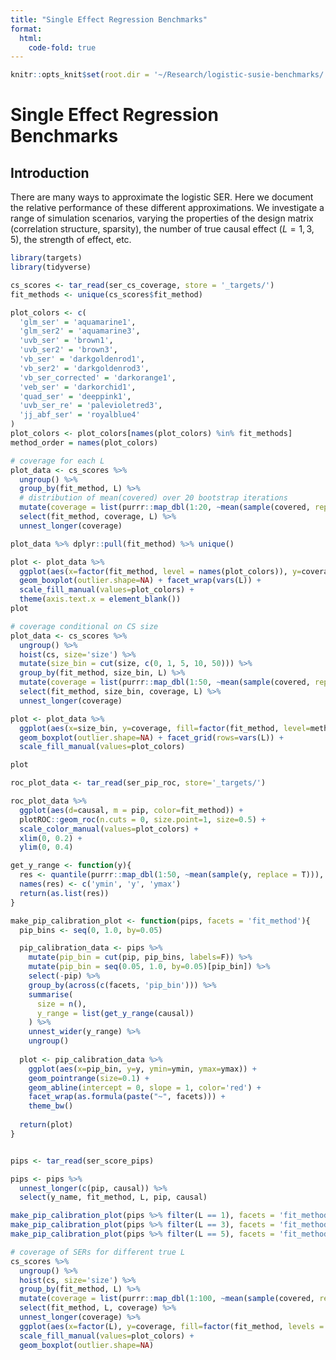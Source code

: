 ```yaml
---
title: "Single Effect Regression Benchmarks"
format:
  html: 
    code-fold: true
---
```


```r
knitr::opts_knit$set(root.dir = '~/Research/logistic-susie-benchmarks/')
```

# Single Effect Regression Benchmarks

## Introduction

There are many ways to approximate the logistic SER. Here we document the relative performance of these different approximations. We investigate a range of simulation scenarios, varying the properties of the design matrix (correlation structure, sparsity), the number of true causal effect ($L = 1, 3, 5$), the strength of effect, etc.

```r
library(targets)
library(tidyverse)

cs_scores <- tar_read(ser_cs_coverage, store = '_targets/')
fit_methods <- unique(cs_scores$fit_method)

plot_colors <- c(
  'glm_ser' = 'aquamarine1', 
  'glm_ser2' = 'aquamarine3', 
  'uvb_ser' = 'brown1', 
  'uvb_ser2' = 'brown3', 
  'vb_ser' = 'darkgoldenrod1', 
  'vb_ser2' = 'darkgoldenrod3',
  'vb_ser_corrected' = 'darkorange1',
  'veb_ser' = 'darkorchid1',
  'quad_ser' = 'deeppink1',
  'uvb_ser_re' = 'palevioletred3',
  'jj_abf_ser' = 'royalblue4'
)
plot_colors <- plot_colors[names(plot_colors) %in% fit_methods]
method_order = names(plot_colors)

# coverage for each L
plot_data <- cs_scores %>%
  ungroup() %>%
  group_by(fit_method, L) %>%
  # distribution of mean(covered) over 20 bootstrap iterations
  mutate(coverage = list(purrr::map_dbl(1:20, ~mean(sample(covered, replace = T))))) %>%
  select(fit_method, coverage, L) %>%
  unnest_longer(coverage)

plot_data %>% dplyr::pull(fit_method) %>% unique()
```

```r
plot <- plot_data %>%
  ggplot(aes(x=factor(fit_method, level = names(plot_colors)), y=coverage, fill=fit_method)) +
  geom_boxplot(outlier.shape=NA) + facet_wrap(vars(L)) +
  scale_fill_manual(values=plot_colors) +
  theme(axis.text.x = element_blank())
plot
```



```r
# coverage conditional on CS size
plot_data <- cs_scores %>%
  ungroup() %>%
  hoist(cs, size='size') %>%
  mutate(size_bin = cut(size, c(0, 1, 5, 10, 50))) %>%
  group_by(fit_method, size_bin, L) %>%
  mutate(coverage = list(purrr::map_dbl(1:50, ~mean(sample(covered, replace = T))))) %>%
  select(fit_method, size_bin, coverage, L) %>%
  unnest_longer(coverage)

plot <- plot_data %>% 
  ggplot(aes(x=size_bin, y=coverage, fill=factor(fit_method, level=method_order))) +
  geom_boxplot(outlier.shape=NA) + facet_grid(rows=vars(L)) +
  scale_fill_manual(values=plot_colors)

plot
```


```r
roc_plot_data <- tar_read(ser_pip_roc, store='_targets/')

roc_plot_data %>%
  ggplot(aes(d=causal, m = pip, color=fit_method)) +
  plotROC::geom_roc(n.cuts = 0, size.point=1, size=0.5) + 
  scale_color_manual(values=plot_colors) +
  xlim(0, 0.2) + 
  ylim(0, 0.4)
```

```r
get_y_range <- function(y){
  res <- quantile(purrr::map_dbl(1:50, ~mean(sample(y, replace = T))), c(0.05, 0.5, 0.95))
  names(res) <- c('ymin', 'y', 'ymax')
  return(as.list(res))
}

make_pip_calibration_plot <- function(pips, facets = 'fit_method'){
  pip_bins <- seq(0, 1.0, by=0.05)

  pip_calibration_data <- pips %>%
    mutate(pip_bin = cut(pip, pip_bins, labels=F)) %>%
    mutate(pip_bin = seq(0.05, 1.0, by=0.05)[pip_bin]) %>%
    select(-pip) %>%
    group_by(across(c(facets, 'pip_bin'))) %>%
    summarise(
      size = n(),
      y_range = list(get_y_range(causal))
    ) %>% 
    unnest_wider(y_range) %>%
    ungroup()
  
  plot <- pip_calibration_data %>%
    ggplot(aes(x=pip_bin, y=y, ymin=ymin, ymax=ymax)) + 
    geom_pointrange(size=0.1) +
    geom_abline(intercept = 0, slope = 1, color='red') +
    facet_wrap(as.formula(paste("~", facets))) + 
    theme_bw()
    
  return(plot)
}


pips <- tar_read(ser_score_pips)

pips <- pips %>% 
  unnest_longer(c(pip, causal)) %>%
  select(y_name, fit_method, L, pip, causal)

make_pip_calibration_plot(pips %>% filter(L == 1), facets = 'fit_method')
make_pip_calibration_plot(pips %>% filter(L == 3), facets = 'fit_method')
make_pip_calibration_plot(pips %>% filter(L == 5), facets = 'fit_method')
```

```r
# coverage of SERs for different true L
cs_scores %>%
  ungroup() %>%
  hoist(cs, size='size') %>%
  group_by(fit_method, L) %>%
  mutate(coverage = list(purrr::map_dbl(1:100, ~mean(sample(covered, replace = T))))) %>%
  select(fit_method, L, coverage) %>%
  unnest_longer(coverage) %>%
  ggplot(aes(x=factor(L), y=coverage, fill=factor(fit_method, levels = method_order))) +
  scale_fill_manual(values=plot_colors) + 
  geom_boxplot(outlier.shape=NA)
```

